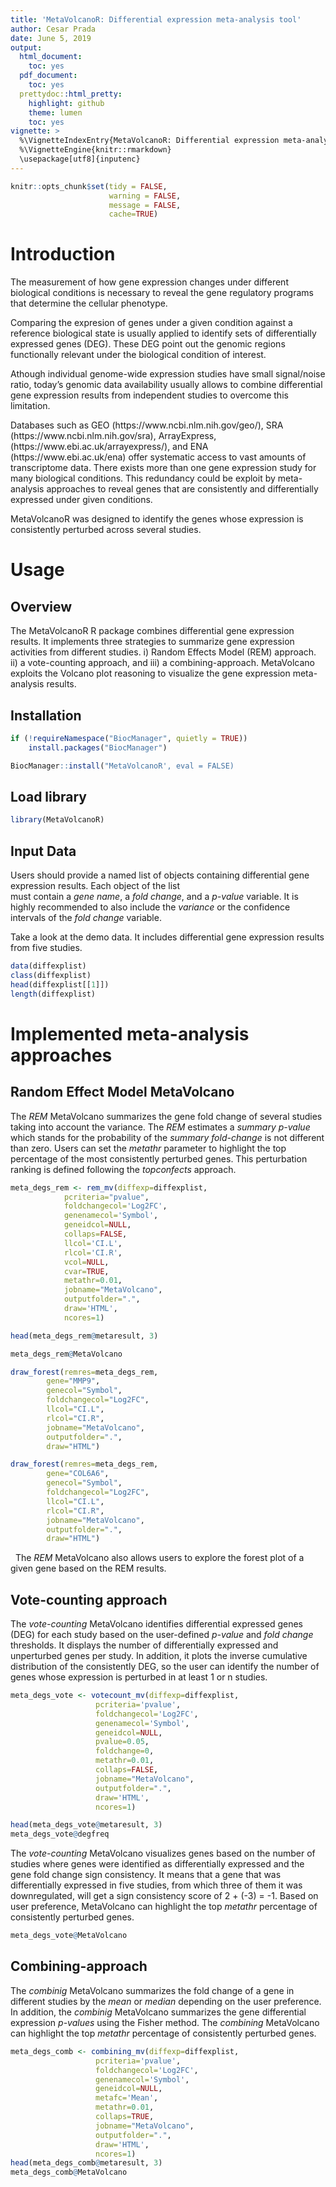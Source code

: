 ```yaml
---
title: 'MetaVolcanoR: Differential expression meta-analysis tool'
author: Cesar Prada
date: June 5, 2019
output:
  html_document:
    toc: yes
  pdf_document:
    toc: yes
  prettydoc::html_pretty:
    highlight: github
    theme: lumen
    toc: yes
vignette: > 
  %\VignetteIndexEntry{MetaVolcanoR: Differential expression meta-analysis tool}
  %\VignetteEngine{knitr::rmarkdown}
  \usepackage[utf8]{inputenc}
---
```


```r
knitr::opts_chunk$set(tidy = FALSE,
                      warning = FALSE,
                      message = FALSE,
                      cache=TRUE)
```

# Introduction

The measurement of how gene expression changes under different biological 
conditions is necessary to reveal the gene regulatory programs that determine
the cellular phenotype. 

Comparing the expresion of genes under a given condition against a reference 
biological state is usually applied to identify sets of differentially 
expressed genes (DEG). These DEG point out the genomic regions functionally 
relevant under the biological condition of interest. 

Athough individual genome-wide expression studies have small signal/noise ratio,
today's genomic data availability usually allows to combine differential gene 
expression results from independent studies to overcome this limitation. 

Databases such as GEO (https://www.ncbi.nlm.nih.gov/geo/), SRA 
(https://www.ncbi.nlm.nih.gov/sra), ArrayExpress, 
(https://www.ebi.ac.uk/arrayexpress/), and ENA (https://www.ebi.ac.uk/ena) offer
systematic access to vast amounts of transcriptome data. There exists more than
one gene expression study for many biological conditions. This redundancy could
be exploit by meta-analysis approaches to reveal genes that are consistently
and differentially expressed under given conditions.

MetaVolcanoR was designed to identify the genes whose expression is consistently 
perturbed across several studies. 

# Usage

## Overview 
The MetaVolcanoR R package combines differential gene expression results. It 
implements three strategies to summarize gene expression activities from 
different studies. i) Random Effects Model (REM) approach. ii) a vote-counting
approach, and iii) a combining-approach. MetaVolcano exploits the Volcano plot 
reasoning to visualize the gene expression meta-analysis results.

## Installation

```r

if (!requireNamespace("BiocManager", quietly = TRUE))
    install.packages("BiocManager")

BiocManager::install("MetaVolcanoR', eval = FALSE)
```

## Load library

```r
library(MetaVolcanoR)
```

## Input Data

Users should provide a named list of \code{data.table/data.frame} objects 
containing differential gene expression results. Each object of the list  
must contain a *gene name*, a *fold change*, and a *p-value* variable. It 
is highly recommended to also include the *variance* or the confidence 
intervals of the *fold change* variable. 

Take a look at the demo data. It includes differential gene expression results
from five studies. 

```r
data(diffexplist)
class(diffexplist)
head(diffexplist[[1]])
length(diffexplist)
```

# Implemented meta-analysis approaches

## Random Effect Model MetaVolcano

The *REM* MetaVolcano summarizes the gene fold change of several studies taking
into account the variance. The *REM* estimates a *summary p-value* which stands 
for the probability of the *summary fold-change* is not different than zero. 
Users can set the *metathr* parameter to highlight the top percentage of the 
most consistently perturbed genes. This perturbation ranking is defined 
following the *topconfects* approach.


```r
meta_degs_rem <- rem_mv(diffexp=diffexplist,
			pcriteria="pvalue",
			foldchangecol='Log2FC', 
			genenamecol='Symbol',
			geneidcol=NULL,
			collaps=FALSE,
			llcol='CI.L',
			rlcol='CI.R',
			vcol=NULL, 
			cvar=TRUE,
			metathr=0.01,
			jobname="MetaVolcano",
			outputfolder=".", 
			draw='HTML',
			ncores=1)

head(meta_degs_rem@metaresult, 3)

meta_degs_rem@MetaVolcano

draw_forest(remres=meta_degs_rem,
	    gene="MMP9",
	    genecol="Symbol", 
	    foldchangecol="Log2FC",
	    llcol="CI.L", 
	    rlcol="CI.R",
	    jobname="MetaVolcano",
	    outputfolder=".",
	    draw="HTML")

draw_forest(remres=meta_degs_rem,
	    gene="COL6A6",
	    genecol="Symbol", 
	    foldchangecol="Log2FC",
	    llcol="CI.L", 
	    rlcol="CI.R",
	    jobname="MetaVolcano",
	    outputfolder=".",
	    draw="HTML")

```

&nbsp;
The *REM* MetaVolcano also allows users to explore the forest plot of a given 
gene based on the REM results.

## Vote-counting approach

The *vote-counting* MetaVolcano identifies differential expressed genes (DEG) 
for each study based on the user-defined *p-value* and *fold change* thresholds.
It displays the number of differentially expressed and unperturbed genes per 
study. In addition, it plots the inverse cumulative distribution of the 
consistently DEG, so the user can identify the number of genes whose expression
is perturbed in at least 1 or n studies.

```r
meta_degs_vote <- votecount_mv(diffexp=diffexplist,
			       pcriteria='pvalue',
			       foldchangecol='Log2FC',
			       genenamecol='Symbol',
			       geneidcol=NULL,
			       pvalue=0.05,
			       foldchange=0, 
			       metathr=0.01,
			       collaps=FALSE,
			       jobname="MetaVolcano", 
			       outputfolder=".",
			       draw='HTML',
			       ncores=1)

head(meta_degs_vote@metaresult, 3)
meta_degs_vote@degfreq
```

The *vote-counting* MetaVolcano visualizes genes based on the number of studies
where genes were identified as differentially expressed and the gene fold change 
sign consistency. It means that a gene that was differentially expressed in five 
studies, from which three of them it was downregulated, will get a sign 
consistency score of 2 + (-3) = -1. Based on user preference, MetaVolcano can 
highlight the top *metathr* percentage of consistently perturbed genes.


```r
meta_degs_vote@MetaVolcano
```

## Combining-approach 

The *combinig* MetaVolcano summarizes the fold change of a gene in different 
studies by the *mean* or *median* depending on the user preference. In addition,
the *combinig* MetaVolcano summarizes the gene differential expression 
*p-values* using the Fisher method. The *combining* MetaVolcano can highlight 
the top *metathr* percentage of consistently perturbed genes.


```r
meta_degs_comb <- combining_mv(diffexp=diffexplist,
			       pcriteria='pvalue', 
			       foldchangecol='Log2FC',
			       genenamecol='Symbol',
			       geneidcol=NULL,
			       metafc='Mean',
			       metathr=0.01, 
			       collaps=TRUE,
			       jobname="MetaVolcano",
			       outputfolder=".",
			       draw='HTML',
			       ncores=1)
head(meta_degs_comb@metaresult, 3)
meta_degs_comb@MetaVolcano
```

